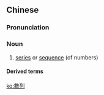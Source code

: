 {{also|数列}}
==Chinese==
{{zh-forms|s=数列}}
{{wikipedia|lang=zh}}

===Pronunciation===
{{zh-pron
|m=shùliè
|c=sou3 lit6
|cat=n
}}

===Noun===
{{zh-noun}}

# {{lb|zh|mathematics}} [[series]] or [[sequence]] (of numbers)

====Derived terms====
{{zh-der|等比數列|等差數列}}

[[ko:數列]]